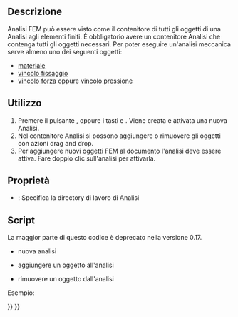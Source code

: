 <languages/>
<div class="mw-translate-fuzzy">
{{Docnav/it
|
|[[FEM_MaterialSolid/it|Materiale per solido]]
|[[FEM_Workbench/it|FEM]]
|IconC=Workbench_FEM.svg
|IconR=FEM_MaterialSolid.png
}}
</div>

<div class="mw-translate-fuzzy">
{{GuiCommand/it
|Name=FEM_Analysis
|Name/it=Analisi FEM
|MenuLocation=Modello → Contenitore analisi
|Workbenches=[[FEM_Workbench/it|FEM]]
|Shortcut={{KEY|S}} {{KEY|A}}
|SeeAlso=[[FEM_tutorial/it|Tutorial FEM]]
}}
</div>

<span id="Description"></span>
==Descrizione==

<div class="mw-translate-fuzzy">
Analisi FEM può essere visto come il contenitore di tutti gli oggetti di una Analisi agli elementi finiti. È obbligatorio avere un contenitore Analisi che contenga tutti gli oggetti necessari. Per poter eseguire un'analisi meccanica serve almeno uno dei seguenti oggetti:
* [[FEM_MaterialSolid/it| materiale]]
* [[FEM_ConstraintFixed/it| vincolo fissaggio]]
* [[FEM_ConstraintForce/it | vincolo forza]] oppure [[FEM_ConstraintPressure/it | vincolo pressione]]
</div>

<span id="Usage"></span>
==Utilizzo==

<div class="mw-translate-fuzzy">
# Premere il pulsante {{KEY|[[Image:FEM_Analysis.png|24px]] [[FEM_Analysis/it|Analisi]]}}, oppure i tasti {{KEY|N}} e {{KEY|A}}. Viene creata e attivata una nuova Analisi.
# Nel contenitore Analisi si possono aggiungere o rimuovere gli oggetti con azioni drag and drop.
# Per aggiungere nuovi oggetti FEM al documento l'analisi deve essere attiva. Fare doppio clic sull'analisi per attivarla.
</div>

<span id="Properties"></span>
==Proprietà==

* {{PropertyData|OutpuDir}}: Specifica la directory di lavoro di Analisi

<span id="Scripting"></span>
==Script==

<div class="mw-translate-fuzzy">
La maggior parte di questo codice è deprecato nella versione 0.17.
* nuova analisi
</div>
{{Code|code=
MechanicalAnalysis.makeMechanicalAnalysis( name )
}}

* aggiungere un oggetto all'analisi
{{Code|code=
App.ActiveDocument.MechanicalAnalysis.Member = App.ActiveDocument.MechanicalAnalysis.Member + [ (object) ]
}}

* rimuovere un oggetto dall'analisi
{{Code|code=
member = App.ActiveDocument.MechanicalAnalysis.Member
member.remove( documentobject )
 App.ActiveDocument.MechanicalAnalysis.Member = member
}}

Esempio:
{{Code|code=
import MechanicalAnalysis
analysis = MechanicalAnalysis.makeMechanicalAnalysis("MechanicalAnalysis")
FemGui.setActiveAnalysis(analysis)

addobj = App.ActiveDocument.getObject("MechanicalMaterial")
App.ActiveDocument.MechanicalAnalysis.Member = App.ActiveDocument.MechanicalAnalysis.Member + [addobj]

removeobj = App.ActiveDocument.getObject("MechanicalMaterial")
member = App.ActiveDocument.MechanicalAnalysis.Member
member.remove(removeobj)
App.ActiveDocument.MechanicalAnalysis.Member = member
}}


<div class="mw-translate-fuzzy">
{{Docnav/it
|
|[[FEM_MaterialSolid/it|Materiale per solido]]
|[[FEM_Workbench/it|FEM]]
|IconR=FEM_MaterialSolid.svg
|IconC=Workbench_FEM.svg
}}
</div>

{{FEM Tools navi{{#translation:}}}}
{{Userdocnavi{{#translation:}}}}